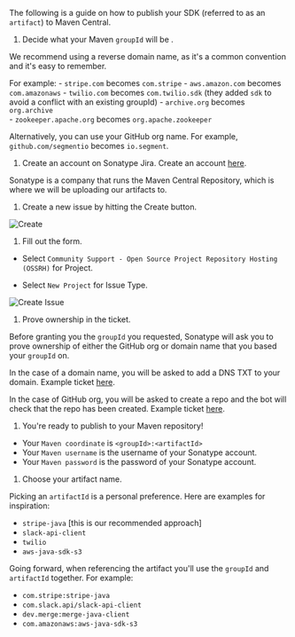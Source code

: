 The following is a guide on how to publish your SDK (referred to as an `artifact`) to Maven Central.

1. Decide what your Maven `groupId` will be .

We recommend using a reverse domain name, as it's a common convention and it's easy to remember. 

For example:
    - `stripe.com` becomes `com.stripe`
    - `aws.amazon.com` becomes `com.amazonaws`
    - `twilio.com` becomes `com.twilio.sdk` (they added `sdk` to avoid a conflict with an existing groupId)
    - `archive.org` becomes `org.archive`   
    - `zookeeper.apache.org` becomes `org.apache.zookeeper`

Alternatively, you can use your GitHub org name. For example, `github.com/segmentio` becomes `io.segment`.

1. Create an account on Sonatype Jira. Create an account [here](https://issues.sonatype.org/secure/Signup!default.jspa).

Sonatype is a company that runs the Maven Central Repository, which is where we will be uploading our artifacts to.

1. Create a new issue by hitting the Create button.

![Create](https://fern-image-hosting.s3.amazonaws.com/sonatype-create-button.png)

1. Fill out the form. 

- Select `Community Support - Open Source Project Repository Hosting (OSSRH)` for Project. 

- Select `New Project` for Issue Type.

![Create Issue](https://fern-image-hosting.s3.amazonaws.com/sonatype-create-issue-form.png)

1. Prove ownership in the ticket.

Before granting you the `groupId` you requested, Sonatype will ask you to prove ownership of either the GitHub org or domain name that you based your `groupId` on.

In the case of a domain name, you will be asked to add a DNS TXT to your domain. Example ticket [here](https://issues.sonatype.org/browse/OSSRH-76115?jql=text%20~%20%22com%22).

In the case of GitHub org, you will be asked to create a repo and the bot will check that the repo has been created. Example ticket [here](https://issues.sonatype.org/browse/OSSRH-85770). 

1. You're ready to publish to your Maven repository! 

- Your `Maven coordinate` is `<groupId>:<artifactId>`
- Your `Maven username` is the username of your Sonatype account. 
- Your `Maven password` is the password of your Sonatype account.

1. Choose your artifact name.

Picking an `artifactId` is a personal preference.  Here are examples for inspiration:

- `stripe-java` [this is our recommended approach]
- `slack-api-client`
- `twilio`
- `aws-java-sdk-s3`

Going forward, when referencing the artifact you'll use the `groupId` and `artifactId` together. For example:

- `com.stripe:stripe-java`
- `com.slack.api/slack-api-client`
- `dev.merge:merge-java-client`
- `com.amazonaws:aws-java-sdk-s3`